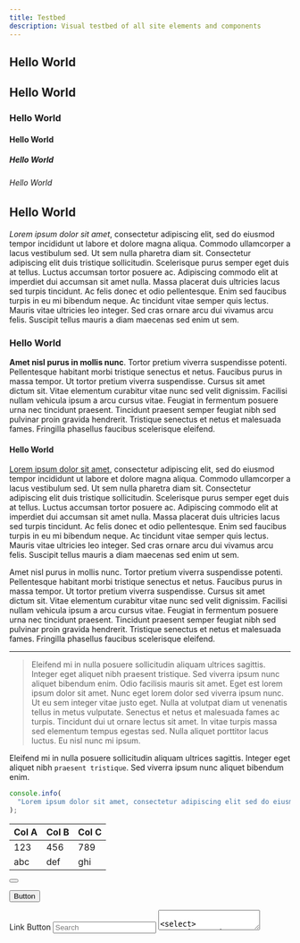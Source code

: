 ```yaml
---
title: Testbed
description: Visual testbed of all site elements and components
---
```



<section>

<Palette />

# Hello World

## Hello World

### Hello World

#### Hello World

##### Hello World

###### Hello World

## Hello World

_Lorem ipsum dolor sit amet_, consectetur adipiscing elit, sed do
eiusmod tempor incididunt ut labore et dolore magna aliqua. Commodo
ullamcorper a lacus vestibulum sed. Ut sem nulla pharetra diam sit.
Consectetur adipiscing elit duis tristique sollicitudin. Scelerisque purus
semper eget duis at tellus. Luctus accumsan tortor posuere ac. Adipiscing
commodo elit at imperdiet dui accumsan sit amet nulla. Massa placerat duis
ultricies lacus sed turpis tincidunt. Ac felis donec et odio pellentesque.
Enim sed faucibus turpis in eu mi bibendum neque. Ac tincidunt vitae semper
quis lectus. Mauris vitae ultricies leo integer. Sed cras ornare arcu dui
vivamus arcu felis. Suscipit tellus mauris a diam maecenas sed enim ut sem.

### Hello World

**Amet nisl purus in mollis nunc**. Tortor pretium viverra suspendisse potenti.
Pellentesque habitant morbi tristique senectus et netus. Faucibus purus in
massa tempor. Ut tortor pretium viverra suspendisse. Cursus sit amet dictum
sit. Vitae elementum curabitur vitae nunc sed velit dignissim. Facilisi nullam
vehicula ipsum a arcu cursus vitae. Feugiat in fermentum posuere urna nec
tincidunt praesent. Tincidunt praesent semper feugiat nibh sed pulvinar proin
gravida hendrerit. Tristique senectus et netus et malesuada fames. Fringilla
phasellus faucibus scelerisque eleifend.

#### Hello World

[Lorem ipsum dolor sit amet](), consectetur adipiscing elit, sed do eiusmod tempor
incididunt ut labore et dolore magna aliqua. Commodo ullamcorper a lacus
vestibulum sed. Ut sem nulla pharetra diam sit. Consectetur adipiscing elit
duis tristique sollicitudin. Scelerisque purus semper eget duis at tellus.
Luctus accumsan tortor posuere ac. Adipiscing commodo elit at imperdiet dui
accumsan sit amet nulla. Massa placerat duis ultricies lacus sed turpis
tincidunt. Ac felis donec et odio pellentesque. Enim sed faucibus turpis in eu
mi bibendum neque. Ac tincidunt vitae semper quis lectus. Mauris vitae
ultricies leo integer. Sed cras ornare arcu dui vivamus arcu felis. Suscipit
tellus mauris a diam maecenas sed enim ut sem.

Amet nisl purus in mollis nunc. Tortor pretium viverra suspendisse potenti.
Pellentesque habitant morbi tristique senectus et netus. Faucibus purus in
massa tempor. Ut tortor pretium viverra suspendisse. Cursus sit amet dictum
sit. Vitae elementum curabitur vitae nunc sed velit dignissim. Facilisi nullam
vehicula ipsum a arcu cursus vitae. Feugiat in fermentum posuere urna nec
tincidunt praesent. Tincidunt praesent semper feugiat nibh sed pulvinar proin
gravida hendrerit. Tristique senectus et netus et malesuada fames. Fringilla
phasellus faucibus scelerisque eleifend.

---

> Eleifend mi in nulla posuere sollicitudin aliquam ultrices sagittis. Integer
> eget aliquet nibh praesent tristique. Sed viverra ipsum nunc aliquet bibendum
> enim. Odio facilisis mauris sit amet. Eget est lorem ipsum dolor sit amet.
> Nunc eget lorem dolor sed viverra ipsum nunc. Ut eu sem integer vitae justo
> eget. Nulla at volutpat diam ut venenatis tellus in metus vulputate. Senectus
> et netus et malesuada fames ac turpis. Tincidunt dui ut ornare lectus sit
> amet. In vitae turpis massa sed elementum tempus egestas sed. Nulla aliquet
> porttitor lacus luctus. Eu nisl nunc mi ipsum.

Eleifend mi in nulla posuere sollicitudin aliquam ultrices sagittis. Integer
eget aliquet nibh <code>praesent tristique</code>. Sed viverra ipsum nunc aliquet bibendum
enim.

```js
console.info(
  "Lorem ipsum dolor sit amet, consectetur adipiscing elit sed do eiusmod tempor incididunt ut labore et dolore magna aliqua.",
);
```

| Col A | Col B | Col C |
| ----- | ----- | ----- |
| 123   | 456   | 789   |
| abc   | def   | ghi   |

</section>

<section>

<div style={{ width: 100, height: 100, boxShadow: "var(--box-shadow)" }} />

<button>
  <LuHistory />
</button>

<button>Button</button>

<Link href="/" className="button">
  Link Button
</Link>

<input placeholder="Search" />

<textarea placeholder="Search" />

<select>
  <option>Option A</option>
  <option>Option B</option>
  <option>Option C</option>
</select>

<input type="checkbox" />

</section>
